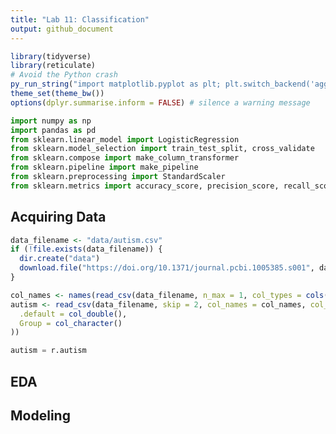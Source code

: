 ```yaml
---
title: "Lab 11: Classification"
output: github_document
---
```


```r
library(tidyverse)
library(reticulate)
# Avoid the Python crash
py_run_string("import matplotlib.pyplot as plt; plt.switch_backend('agg')")
theme_set(theme_bw())
options(dplyr.summarise.inform = FALSE) # silence a warning message
```

```python
import numpy as np
import pandas as pd
from sklearn.linear_model import LogisticRegression
from sklearn.model_selection import train_test_split, cross_validate
from sklearn.compose import make_column_transformer
from sklearn.pipeline import make_pipeline
from sklearn.preprocessing import StandardScaler
from sklearn.metrics import accuracy_score, precision_score, recall_score
```



## Acquiring Data

```r
data_filename <- "data/autism.csv"
if (!file.exists(data_filename)) {
  dir.create("data")
  download.file("https://doi.org/10.1371/journal.pcbi.1005385.s001", data_filename)
}
```

```r
col_names <- names(read_csv(data_filename, n_max = 1, col_types = cols(.default = col_character())))
autism <- read_csv(data_filename, skip = 2, col_names = col_names, col_types = cols(
  .default = col_double(),
  Group = col_character()
))
```

```python
autism = r.autism
```

## EDA


## Modeling

